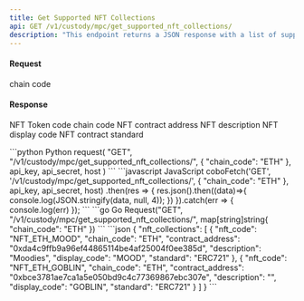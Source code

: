 ```yaml
---
title: Get Supported NFT Collections
api: GET /v1/custody/mpc/get_supported_nft_collections/ 
description: "This endpoint returns a JSON response with a list of supported NFT collections on the specified chain. The response includes the NFT code, chain code, contract address, description, display code, and standard for each supported collection."
---
```

#### Request
<ParamField body="chain_code" type="String" required>chain code</ParamField> 

#### Response
<ResponseField name="nft_code" type="String" >NFT Token code</ResponseField> 
<ResponseField name="chain_code" type="String" >chain code</ResponseField> 
<ResponseField name="contract_address" type="String" >NFT contract address</ResponseField> 
<ResponseField name="description" type="String" >NFT description</ResponseField>
<ResponseField name="display_code" type="String" >NFT display code</ResponseField>
<ResponseField name="standard" type="String" >NFT contract standard</ResponseField>


<RequestExample>
```python Python
request(
    "GET",
    "/v1/custody/mpc/get_supported_nft_collections/",
    {
        "chain_code": "ETH"
    },
    api_key, api_secret, host
)
```
```javascript JavaScript
coboFetch('GET', '/v1/custody/mpc/get_supported_nft_collections/', {
  "chain_code": "ETH"
}, api_key, api_secret, host)
    .then(res => {
        res.json().then((data)=>{
            console.log(JSON.stringify(data, null, 4));
        })
    }).catch(err => {
        console.log(err)
    });
```
```go Go
Request("GET", "/v1/custody/mpc/get_supported_nft_collections/", map[string]string{
 "chain_code": "ETH"
})
```
</RequestExample>

<ResponseExample>
```json
{
  "nft_collections": [
    {
      "nft_code": "NFT_ETH_MOOD",
      "chain_code": "ETH",
      "contract_address": "0xda4c9ffb9a96ef44865114be4af25004f0ee385d",
      "description": "Moodies",
      "display_code": "MOOD",
      "standard": "ERC721"
    },
    {
      "nft_code": "NFT_ETH_GOBLIN",
      "chain_code": "ETH",
      "contract_address": "0xbce3781ae7ca1a5e050bd9c4c77369867ebc307e",
      "description": "",
      "display_code": "GOBLIN",
      "standard": "ERC721"
    }
  ]
}
```
</ResponseExample>
